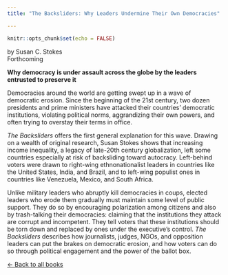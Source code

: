 ```yaml
---
title: "The Backsliders: Why Leaders Undermine Their Own Democracies"

---
```

  
  
```r
knitr::opts_chunk$set(echo = FALSE)
```

by Susan C. Stokes <br/>
Forthcoming

**Why democracy is under assault across the globe by the leaders entrusted to preserve it**

Democracies around the world are getting swept up in a wave of democratic erosion. Since the beginning of the 21st century, two dozen presidents and prime ministers have attacked their countries’ democratic institutions, violating political norms, aggrandizing their own powers, and often trying to overstay their terms in office.

*The Backsliders* offers the first general explanation for this wave. Drawing on a wealth of original research, Susan Stokes shows that increasing income inequality, a legacy of late-20th century globalization, left some countries especially at risk of backsliding toward autocracy. Left-behind voters were drawn to right-wing ethnonationalist leaders in countries like the United States, India, and Brazil, and to left-wing populist ones in countries like Venezuela, Mexico, and South Africa. 

Unlike military leaders who abruptly kill democracies in coups, elected leaders who erode them gradually must maintain some level of public support. They do so by encouraging polarization among citizens and also by trash-talking their democracies: claiming that the institutions they attack are corrupt and incompetent. They tell voters that these institutions should be torn down and replaced by ones under the executive’s control. *The Backsliders* describes how journalists, judges, NGOs, and opposition leaders can put the brakes on democratic erosion, and how voters can do so through political engagement and the power of the ballot box.


[&larr; Back to all books](books.html)
